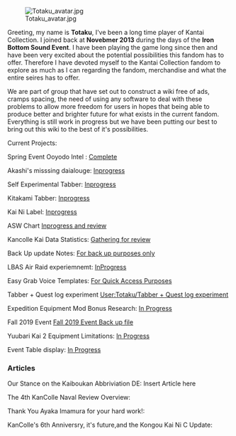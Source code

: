 [[File:Totaku avatar.jpg]]

Greeting, my name is '''Totaku''', I've been a long time player of Kantai Collection. I joined back at '''Novebmer 2013''' during the days of the '''Iron Bottom Sound Event'''. I have been playing the game long since then and have been very excited about the potential possibilities this fandom has to offer. Therefore I have devoted myself to the Kantai Collection fandom to explore as much as I can regarding the fandom, merchandise and what the entire seires has to offer.

We are part of group that have set out to construct a wiki free of ads, cramps spacing, the need of using any software to deal with these problems to allow more freedom for users in hopes that being able to produce better and brighter future for what exists in the current fandom. Everything is still work in progress but we have been putting our best to bring out this wiki to the best of it's possibilities. 

Current Projects:

Spring Event Ooyodo Intel : [[User:Totaku/Sp2015brifing|Complete]]

Akashi's misssing daialouge: [[User:Totaku/Akashiextravoices|Inprogress]]

Self Experimental Tabber: [[User:Totaku/Tabber Experiment|Inprogress]]

Kitakami Tabber: [[User:Totaku/Kitakami_Tabber|Inprogress]]

Kai Ni Label: [[User:Totaku/Kai_Ni_Tabs|Inprogress]]

ASW Chart [[User:Totaku/ASW_Chart|Inprogress and review]]

Kancolle Kai Data Statistics: [[User:Totaku/Kancolle Kai data|Gathering for review]]

Back Up update Notes: [[User:Totaku/Update Notes|For back up purposes only]]

LBAS Air Raid experiemnemt: [[User:Totaku/LBAS Air Raid Template|InProgress]]

Easy Grab Voice Templates: [[User:Totaku/Easy Grab Voice Template|For Quick Access Purposes]]

Tabber + Quest log experiment [[User:Totaku/Tabber + Quest log experiment]]

Expedition Equipment Mod Bonus Research: [[User:Totaku/Expedition Equipment Mod Bonus Research|In Progress]]

Fall 2019 Event [[User:Totaku/Fall 2019 Event Back up|Fall 2019 Event Back up file]]

Yuubari Kai 2 Equipment Limitations: [[User:Totaku/Yuubari Kai Ni Equipment Limit|In Progress]]

Event Table display: [[User:Totaku/Event Tables|In Progress]]

===Articles===

Our Stance on the Kaiboukan Abbriviation DE: Insert Article here

The 4th KanColle Naval Review Overview:

Thank You Ayaka Imamura for your hard work!:

KanColle's 6th Anniversry, it's future,and the Kongou Kai Ni C Update: